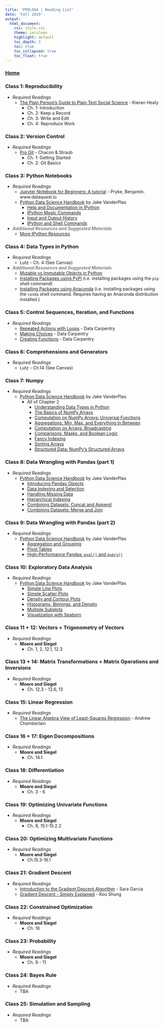 ```yaml
---
title: 'PPOL564 | Reading List'
date: 'Fall 2019'
output: 
  html_document:
    css: style.css
    theme: cerulean
    highlight: default
    toc_depth: 3
    toc: true
    toc_collapsed: true
    toc_float: true
---
```


### [Home](../index.html)

### Class 1: Reproducibility

- _Required Readings_
  - [The Plain Person's Guide to Plain Text Social Science](http://plain-text.co/) - Kieran Healy
    + Ch. 1: Introduction
    + Ch. 2: Keep a Record
    + Ch. 3: Write and Edit
    + Ch. 4: Reproduce Work
    
    
### Class 2: Version Control

- _Required Readings_
  - [Pro Git](https://git-scm.com/book/en/v2) - Chacon & Straub 
    + Ch. 1: Getting Started
    + Ch. 2: Git Basics
    
### Class 3: Python Notebooks

- _Required Readings_
  + [Jupyter Notebook for Beginners: A tutorial](https://www.dataquest.io/blog/jupyter-notebook-tutorial/) - Pryke, Benjamin. www.dataquest.io
  + [Python Data Science Handbook](https://jakevdp.github.io/PythonDataScienceHandbook/index.html) by Jake VanderPlas
    + [Help and Documentation in IPython](https://jakevdp.github.io/PythonDataScienceHandbook/01.01-help-and-documentation.html)
    + [IPython Magic Commands](https://jakevdp.github.io/PythonDataScienceHandbook/01.03-magic-commands.html)
    + [Input and Output History](https://jakevdp.github.io/PythonDataScienceHandbook/01.04-input-output-history.html)
    + [IPython and Shell Commands](https://jakevdp.github.io/PythonDataScienceHandbook/01.05-ipython-and-shell-commands.html)
    
- <font color = "grey">**_Additional Resources and Suggested Materials_**</font> 
  + [More IPython Resources](https://jakevdp.github.io/PythonDataScienceHandbook/01.08-more-ipython-resources.html)
  
### Class 4: Data Types in Python

- _Required Readings_
    - Lutz - Ch. 4 (See Canvas)
    
- <font color = "grey">**_Additional Resources and Suggested Materials_**</font> 
    - [Mutable vs Immutable Objects in Python](https://medium.com/@meghamohan/mutable-and-immutable-side-of-python-c2145cf72747)
    - [Installing Packages using PyPi](https://packaging.python.org/tutorials/installing-packages/) (i.e. installing packages using the `pip` shell command)
    - [Installing Packages using Anaconda](https://docs.conda.io/projects/conda/en/latest/user-guide/tasks/manage-pkgs.html) (i.e. installing packages using the `conda` shell command. Requires having an Anaconda distribution installed.)
    
### Class 5: Control Sequences, Iteration, and Functions

- _Required Readings_
    - [Repeated Actions with Loops](https://swcarpentry.github.io/python-novice-inflammation/02-loop/index.html) - Data Carpentry
    - [Making Choices](https://swcarpentry.github.io/python-novice-inflammation/05-cond/index.html) - Data Carpentry
    - [Creating Functions ](https://swcarpentry.github.io/python-novice-inflammation/06-func/index.html) - Data Carpentry
    
### Class 6: Comprehensions and Generators

- _Required Readings_
    - Lutz - Ch.14 (See Canvas)
    
### Class 7: Numpy
  
- _Required Readings_
  - [Python Data Science Handbook](https://jakevdp.github.io/PythonDataScienceHandbook/index.html) by Jake VanderPlas
      + All of Chapter 2
        + [Understanding Data Types in Python](https://jakevdp.github.io/PythonDataScienceHandbook/02.01-understanding-data-types.html)
        + [The Basics of NumPy Arrays](https://jakevdp.github.io/PythonDataScienceHandbook/02.02-the-basics-of-numpy-arrays.html)
        + [Computation on NumPy Arrays: Universal Functions](https://jakevdp.github.io/PythonDataScienceHandbook/02.03-computation-on-arrays-ufuncs.html)
        + [Aggregations: Min, Max, and Everything In Between](https://jakevdp.github.io/PythonDataScienceHandbook/02.04-computation-on-arrays-aggregates.html)
        + [Computation on Arrays: Broadcasting](https://jakevdp.github.io/PythonDataScienceHandbook/02.05-computation-on-arrays-broadcasting.html)
        + [Comparisons, Masks, and Boolean Logic](https://jakevdp.github.io/PythonDataScienceHandbook/02.06-boolean-arrays-and-masks.html)
        + [Fancy Indexing](https://jakevdp.github.io/PythonDataScienceHandbook/02.07-fancy-indexing.html)
        + [Sorting Arrays](https://jakevdp.github.io/PythonDataScienceHandbook/02.08-sorting.html)
        + [Structured Data: NumPy's Structured Arrays](https://jakevdp.github.io/PythonDataScienceHandbook/02.09-structured-data-numpy.html)


### Class 8: Data Wrangling with Pandas (part 1)

- _Required Readings_
  - [Python Data Science Handbook](https://jakevdp.github.io/PythonDataScienceHandbook/index.html) by Jake VanderPlas
     + [Introducing Pandas Objects](https://jakevdp.github.io/PythonDataScienceHandbook/03.01-introducing-pandas-objects.html)
     + [Data Indexing and Selection](https://jakevdp.github.io/PythonDataScienceHandbook/03.02-data-indexing-and-selection.html)
     + [Handling Missing Data](https://jakevdp.github.io/PythonDataScienceHandbook/03.04-missing-values.html)
     + [Hierarchical Indexing](https://jakevdp.github.io/PythonDataScienceHandbook/03.05-hierarchical-indexing.html)
     + [Combining Datasets: Concat and Append](https://jakevdp.github.io/PythonDataScienceHandbook/03.06-concat-and-append.html)
     + [Combining Datasets: Merge and Join](https://jakevdp.github.io/PythonDataScienceHandbook/03.07-merge-and-join.html)

### Class 9: Data Wrangling with Pandas (part 2)

- _Required Readings_
  - [Python Data Science Handbook](https://jakevdp.github.io/PythonDataScienceHandbook/index.html) by Jake VanderPlas
    + [Aggregation and Grouping](https://jakevdp.github.io/PythonDataScienceHandbook/03.08-aggregation-and-grouping.html)
    + [Pivot Tables](https://jakevdp.github.io/PythonDataScienceHandbook/03.09-pivot-tables.html)
    + [High-Performance Pandas: `eval()` and `query()`](https://jakevdp.github.io/PythonDataScienceHandbook/03.12-performance-eval-and-query.html)

### Class 10: Exploratory Data Analysis

- _Required Readings_
  - [Python Data Science Handbook](https://jakevdp.github.io/PythonDataScienceHandbook/index.html) by Jake VanderPlas
     + [Simple Line Plots](https://jakevdp.github.io/PythonDataScienceHandbook/04.01-simple-line-plots.html)
     + [Simple Scatter Plots](https://jakevdp.github.io/PythonDataScienceHandbook/04.02-simple-scatter-plots.html)
     + [Density and Contour Plots](https://jakevdp.github.io/PythonDataScienceHandbook/04.04-density-and-contour-plots.html)
     + [Histograms, Binnings, and Density](https://jakevdp.github.io/PythonDataScienceHandbook/04.05-histograms-and-binnings.html)
     + [Multiple Subplots](https://jakevdp.github.io/PythonDataScienceHandbook/04.08-multiple-subplots.html)
     + [Visualization with Seaborn](https://jakevdp.github.io/PythonDataScienceHandbook/04.14-visualization-with-seaborn.html)

### Class 11 + 12: Vectors + Trigonometry of Vectors 

- _Required Readings_
  - **Moore and Siegel**
      + Ch. 1, 2, 12.1, 12.3

### Class 13 + 14: Matrix Transformations + Matrix Operations and Inversions 

- _Required Readings_
  - **Moore and Siegel**
      + Ch. 12.3 - 12.6, 13

### Class 15: Linear Regression 

- _Required Readings_
  - [The Linear Algebra View of Least-Squares Regression](https://medium.com/@andrew.chamberlain/the-linear-algebra-view-of-least-squares-regression-f67044b7f39b) - Andrew Chamberlain

### Class 16 + 17: Eigen Decompositions

- _Required Readings_
  - **Moore and Siegel**
      + Ch. 14.1

### Class 18: Differentiation

- _Required Readings_
  - **Moore and Siegel**
      + Ch. 3 - 6

### Class 19: Optimizing Univariate Functions

- _Required Readings_
  - **Moore and Siegel**
      + Ch. 8, 15.1-15.2.2

### Class 20: Optimizing Multivariate Functions

- _Required Readings_
  - **Moore and Siegel**
      + Ch.15.3-16.1

### Class 21: Gradient Descent

- _Required Readings_
  - [Introduction to the Gradient Descent Algorithm](https://medium.com/@montjoile/an-introduction-to-gradient-descent-algorithm-34cf3cee752b) - Sara Garcia
  - [Gradient Descent - Simply Explained](https://towardsdatascience.com/gradient-descent-simply-explained-1d2baa65c757) - Koo Shung

### Class 22: Constrained Optimization 

- _Required Readings_
  - **Moore and Siegel**
      + Ch. 16

### Class 23: Probability

- _Required Readings_
  - **Moore and Siegel**
      + Ch. 9 - 11

### Class 24: Bayes Rule 

- _Required Readings_
  - TBA

### Class 25: Simulation and Sampling    

- _Required Readings_
  - TBA
 

    




